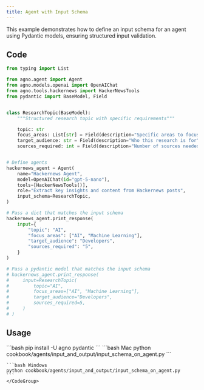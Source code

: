 ```yaml
---
title: Agent with Input Schema
---
```


This example demonstrates how to define an input schema for an agent using Pydantic models, ensuring structured input validation.

## Code

```python cookbook/agents/input_and_output/input_schema_on_agent.py
from typing import List

from agno.agent import Agent
from agno.models.openai import OpenAIChat
from agno.tools.hackernews import HackerNewsTools
from pydantic import BaseModel, Field


class ResearchTopic(BaseModel):
    """Structured research topic with specific requirements"""

    topic: str
    focus_areas: List[str] = Field(description="Specific areas to focus on")
    target_audience: str = Field(description="Who this research is for")
    sources_required: int = Field(description="Number of sources needed", default=5)


# Define agents
hackernews_agent = Agent(
    name="Hackernews Agent",
    model=OpenAIChat(id="gpt-5-nano"),
    tools=[HackerNewsTools()],
    role="Extract key insights and content from Hackernews posts",
    input_schema=ResearchTopic,
)

# Pass a dict that matches the input schema
hackernews_agent.print_response(
    input={
        "topic": "AI",
        "focus_areas": ["AI", "Machine Learning"],
        "target_audience": "Developers",
        "sources_required": "5",
    }
)

# Pass a pydantic model that matches the input schema
# hackernews_agent.print_response(
#     input=ResearchTopic(
#         topic="AI",
#         focus_areas=["AI", "Machine Learning"],
#         target_audience="Developers",
#         sources_required=5,
#     )
# )
```

## Usage

<Steps>
  <Snippet file="create-venv-step.mdx" />

  <Step title="Install libraries">
    ```bash
    pip install -U agno pydantic
    ```
  </Step>

  <Step title="Run Agent">
    <CodeGroup>
    ```bash Mac
    python cookbook/agents/input_and_output/input_schema_on_agent.py
    ```
    
    ```bash Windows  
    python cookbook/agents/input_and_output/input_schema_on_agent.py
    ```
    </CodeGroup>
  </Step>
</Steps>
